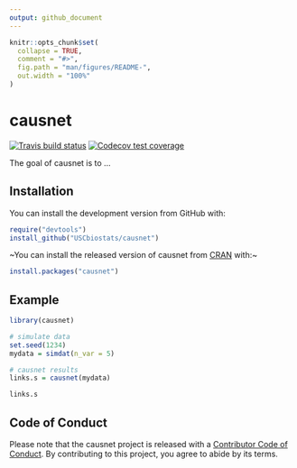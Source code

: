 ```yaml
---
output: github_document
---
```


<!-- README.md is generated from README.Rmd. Please edit that file -->

```r
knitr::opts_chunk$set(
  collapse = TRUE,
  comment = "#>",
  fig.path = "man/figures/README-",
  out.width = "100%"
)
```

# causnet

<!-- badges: start -->
[![Travis build status](https://travis-ci.org/USCbiostats/causnet.svg?branch=master)](https://travis-ci.org/USCbiostats/causnet)
[![Codecov test coverage](https://codecov.io/gh/USCbiostats/causnet/branch/master/graph/badge.svg)](https://codecov.io/gh/USCbiostats/causnet?branch=master)
<!-- badges: end -->

The goal of causnet is to ...

## Installation

You can install the development version from GitHub with:

```r
require("devtools")
install_github("USCbiostats/causnet")
```


~You can install the released version of causnet from [CRAN](https://CRAN.R-project.org) with:~

``` r
install.packages("causnet")
```

## Example

```r
library(causnet)

# simulate data
set.seed(1234)
mydata = simdat(n_var = 5)

# causnet results
links.s = causnet(mydata)

links.s
```

## Code of Conduct
  
  Please note that the causnet project is released with a [Contributor Code of Conduct](https://contributor-covenant.org/version/1/0/0/CODE_OF_CONDUCT.html). By contributing to this project, you agree to abide by its terms.

